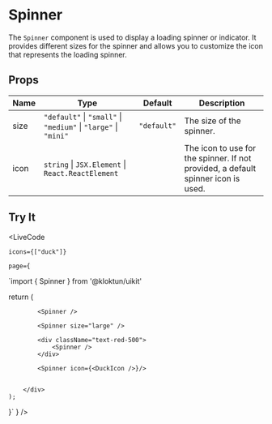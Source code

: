 
# Spinner

The `Spinner` component is used to display a loading spinner or indicator. It provides different sizes for the spinner and allows you to customize the icon that represents the loading spinner.

## Props

| Name   | Type                                                | Default   | Description                                       |
|--------|-----------------------------------------------------|-----------|---------------------------------------------------|
| size   | `"default"` \| `"small"` \| `"medium"` \| `"large"` \| `"mini"` | `"default"` | The size of the spinner. |
| icon   | `string` \| `JSX.Element` \| `React.ReactElement` |           | The icon to use for the spinner. If not provided, a default spinner icon is used. |

## Try It

<LiveCode 

    icons={["duck"]}

    page={
`import { Spinner } from '@kloktun/uikit'

  return (
        <div className="flex flex-row gap-4">

            <Spinner />

            <Spinner size="large" />
            
            <div className="text-red-500">
                <Spinner />
            </div>

            <Spinner icon={<DuckIcon />}/>

            
        </div>
    );
}`
  }
/>
